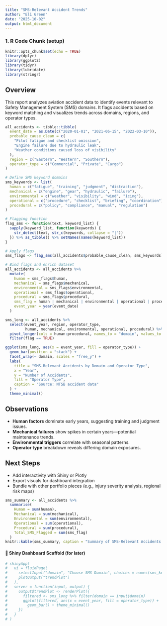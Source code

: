 ---
title: "SMS-Relevant Accident Trends"
author: "Eli Green"
date: "2025-10-02"
output: html_document
---

### 1. **R Code Chunk (setup)**

```{r setup, include=FALSE}
knitr::opts_chunk$set(echo = TRUE)
library(dplyr)
library(ggplot2)
library(tidyr)
library(lubridate)
library(stringr)
```
## Overview

This report analyzes aviation accident data to identify events relevant to Safety Management System (SMS) domains. It flags accidents based on keyword matching and visualizes trends across domains, regions, and operator types.

```{r mock-data}
all_accidents <- tibble::tibble(
  event_date = as.Date(c("2020-01-01", "2021-06-15", "2022-03-10")),
  probable_cause_clean = c(
    "Pilot fatigue and checklist omission",
    "Engine failure due to hydraulic leak",
    "Weather conditions caused loss of visibility"
  ),
  region = c("Eastern", "Western", "Southern"),
  operator_type = c("Commercial", "Private", "Cargo")
)
```

```{r sms-flagging}
# Define SMS keyword domains
sms_keywords <- list(
  human = c("fatigue", "training", "judgment", "distraction"),
  mechanical = c("engine", "gear", "hydraulic", "failure"),
  environmental = c("weather", "visibility", "wind", "icing"),
  operational = c("procedure", "checklist", "briefing", "coordination"),
  procedural = c("policy", "compliance", "manual", "regulation")
)

# Flagging function
flag_sms <- function(text, keyword_list) {
  sapply(keyword_list, function(keywords) {
    str_detect(text, str_c(keywords, collapse = "|"))
  }) %>% as_tibble() %>% setNames(names(keyword_list))
}

# Apply flags
sms_flags <- flag_sms(all_accidents$probable_cause_clean, sms_keywords)

# Bind flags and enrich dataset
all_accidents <- all_accidents %>%
  mutate(
    human = sms_flags$human,
    mechanical = sms_flags$mechanical,
    environmental = sms_flags$environmental,
    operational = sms_flags$operational,
    procedural = sms_flags$procedural,
    sms_flag = human | mechanical | environmental | operational | procedural,
    event_year = year(event_date)
  )
```
```{r sms-trends}
sms_long <- all_accidents %>%
  select(event_year, region, operator_type,
         human, mechanical, environmental, operational, procedural) %>%
  pivot_longer(cols = human:procedural, names_to = "domain", values_to = "flag") %>%
  filter(flag == TRUE)

ggplot(sms_long, aes(x = event_year, fill = operator_type)) +
  geom_bar(position = "stack") +
  facet_wrap(~ domain, scales = "free_y") +
  labs(
    title = "SMS-Relevant Accidents by Domain and Operator Type",
    x = "Year",
    y = "Number of Accidents",
    fill = "Operator Type",
    caption = "Source: NTSB accident data"
  ) +
  theme_minimal()
```
## Observations

- **Human factors** dominate early years, suggesting training and judgment issues.
- **Mechanical failures** show spikes in certain years—potential maintenance trends.
- **Environmental triggers** correlate with seasonal patterns.
- **Operator type** breakdown reveals differing domain exposures.

## Next Steps

- Add interactivity with Shiny or Plotly
- Export visuals for dashboard integration
- Bundle with other portfolio pieces (e.g., injury severity analysis, regional risk maps)

```{r sms-summary}
sms_summary <- all_accidents %>%
  summarise(
    Human = sum(human),
    Mechanical = sum(mechanical),
    Environmental = sum(environmental),
    Operational = sum(operational),
    Procedural = sum(procedural),
    Total_SMS_Flagged = sum(sms_flag)
  )
knitr::kable(sms_summary, caption = "Summary of SMS-Relevant Accidents by Domain")#### 🧩 Shiny Dashboard Scaffold (for later)
```

#### 🧩 Shiny Dashboard Scaffold (for later)

```{r, eval=FALSE}
# shinyApp(
#   ui = fluidPage(
#     selectInput("domain", "Choose SMS Domain", choices = names(sms_keywords)),
#     plotOutput("trendPlot")
#   ),
#   server = function(input, output) {
#     output$trendPlot <- renderPlot({
#       filtered <- sms_long %>% filter(domain == input$domain)
#       ggplot(filtered, aes(x = event_year, fill = operator_type)) +
#         geom_bar() + theme_minimal()
#     })
#   }
# )
```


